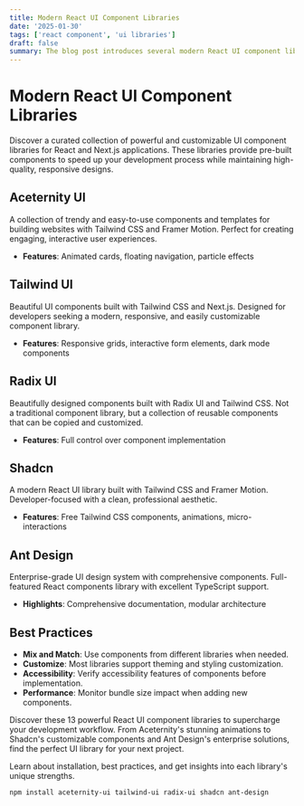 ```yaml
---
title: Modern React UI Component Libraries
date: '2025-01-30'
tags: ['react component', 'ui libraries']
draft: false
summary: The blog post introduces several modern React UI component libraries that help developers build user interfaces quickly and efficiently. These libraries offer pre-built components that are easy to customize and integrate into React and Next.js applications.
---
```


# Modern React UI Component Libraries

Discover a curated collection of powerful and customizable UI component libraries for React and Next.js applications. These libraries provide pre-built components to speed up your development process while maintaining high-quality, responsive designs.

## Aceternity UI

A collection of trendy and easy-to-use components and templates for building websites with Tailwind CSS and Framer Motion. Perfect for creating engaging, interactive user experiences.

- **Features**: Animated cards, floating navigation, particle effects

## Tailwind UI

Beautiful UI components built with Tailwind CSS and Next.js. Designed for developers seeking a modern, responsive, and easily customizable component library.

- **Features**: Responsive grids, interactive form elements, dark mode components

## Radix UI

Beautifully designed components built with Radix UI and Tailwind CSS. Not a traditional component library, but a collection of reusable components that can be copied and customized.

- **Features**: Full control over component implementation

## Shadcn

A modern React UI library built with Tailwind CSS and Framer Motion. Developer-focused with a clean, professional aesthetic.

- **Features**: Free Tailwind CSS components, animations, micro-interactions

## Ant Design

Enterprise-grade UI design system with comprehensive components. Full-featured React components library with excellent TypeScript support.

- **Highlights**: Comprehensive documentation, modular architecture

## Best Practices

- **Mix and Match**: Use components from different libraries when needed.
- **Customize**: Most libraries support theming and styling customization.
- **Accessibility**: Verify accessibility features of components before implementation.
- **Performance**: Monitor bundle size impact when adding new components.

Discover these 13 powerful React UI component libraries to supercharge your development workflow. From Aceternity's stunning animations to Shadcn's customizable components and Ant Design's enterprise solutions, find the perfect UI library for your next project.

Learn about installation, best practices, and get insights into each library's unique strengths.

```
npm install aceternity-ui tailwind-ui radix-ui shadcn ant-design
```
